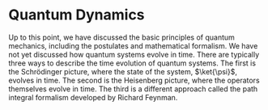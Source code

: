 
# Quantum Dynamics

Up to this point, we have discussed the basic principles of quantum mechanics, including the postulates and mathematical formalism.
We have not yet discussed how quantum systems evolve in time.
There are typically three ways to describe the time evolution of quantum systems.
The first is the Schrödinger picture, where the state of the system, $\ket{\psi}$, evolves in time.
The second is the Heisenberg picture, where the operators themselves evolve in time.
The third is a different approach called the path integral formalism developed by Richard Feynman.

<DocCardList />
